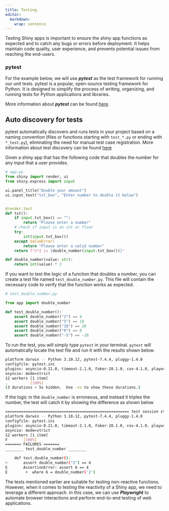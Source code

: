 ```yaml
---
title: Testing
editor:
  markdown:
    wrap: sentence
---
```


Testing Shiny apps is important to ensure the shiny app functions as expected and to catch any bugs or errors before deployment. It helps maintain code quality, user experience, and prevents potential issues from reaching the end-users.

### pytest

For the example below, we will use ***pytest*** as the test framework for running our unit tests. pytest is a popular, open-source testing framework for Python. It is designed to simplify the process of writing, organizing, and running tests for Python applications and libraries.

More information about ***pytest*** can be found [here](https://docs.pytest.org/en/8.2.x/contents.html).

::: {.callout-tip collapse="true"}
## Auto discovery for tests

pytest automatically discovers and runs tests in your project based on a naming convention (files or functions starting with `test_*.py` or ending with `*_test.py`), eliminating the need for manual test case registration. More information about test discovery can be found [here](https://docs.pytest.org/en/8.2.x/explanation/goodpractices.html#test-discovery)
:::


Given a shiny app that has the following code that doubles the number for any input that a user provides.

```python
# app.py
from shiny import render, ui
from shiny.express import input

ui.panel_title("Double your amount")
ui.input_text("txt_box", "Enter number to double it below")


@render.text
def txt():
    if input.txt_box() == "":
        return "Please enter a number"
    # check if input is an int or float
    try:
        int(input.txt_box())
    except ValueError:
        return "Please enter a valid number"
    return f"n*2 is {double_number(input.txt_box())}"

def double_number(value: str):
    return int(value) * 2
```

If you want to test the logic of a function that doubles a number, you can create a test file named `test_double_number.py`. This file will contain the necessary code to verify that the function works as expected.

```python
# test_double_number.py

from app import double_number

def test_double_number():
    assert double_number("2") == 4
    assert double_number("5") == 10
    assert double_number("10") == 20
    assert double_number("0") == 0
    assert double_number("-5") == -10
```

To run the test, you will simply type `pytest` in your terminal. `pytest` will automatically locate the test file and run it with the results shown below.

```bash
platform darwin -- Python 3.10.12, pytest-7.4.4, pluggy-1.4.0
configfile: pytest.ini
plugins: asyncio-0.21.0, timeout-2.1.0, Faker-20.1.0, cov-4.1.0, playwright-0.4.4, rerunfailures-11.1.2, xdist-3.3.1, base-url-2.1.0, hydra-core-1.3.2, anyio-3.7.0, syrupy-4.0.5, shiny-1.0.0
asyncio: mode=strict
12 workers [1 item]
.          [100%]
(3 durations < 5s hidden.  Use -vv to show these durations.)
```

If the logic in the `double_number` is erroneous, and instead it triples the number, the test will catch it by showing the difference as shown below

```bash
======================================================= test session starts =======================================================
platform darwin -- Python 3.10.12, pytest-7.4.4, pluggy-1.4.0
configfile: pytest.ini
plugins: asyncio-0.21.0, timeout-2.1.0, Faker-20.1.0, cov-4.1.0, playwright-0.4.4, rerunfailures-11.1.2, xdist-3.3.1, base-url-2.1.0, hydra-core-1.3.2, anyio-3.7.0, syrupy-4.0.5, shiny-1.0.0
asyncio: mode=strict
12 workers [1 item]
F       [100%]
======= FAILURES =======
________ test_double_number ________

    def test_double_number():
>       assert double_number("2") == 4
E       AssertionError: assert 6 == 4
E        +  where 6 = double_number('2')

```

The tests mentioned earlier are suitable for testing non-reactive functions. However, when it comes to testing the reactivity of a Shiny app, we need to leverage a different approach. In this case, we can use ***Playwright*** to automate browser interactions and perform end-to-end testing of web applications.
